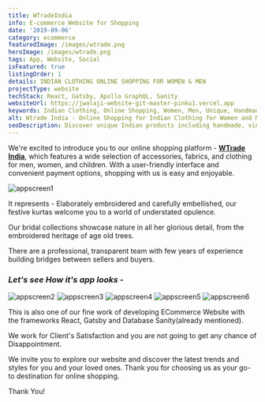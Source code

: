 ```yaml
---
title: WTradeIndia
info: E-commerce Website for Shopping
date: '2019-09-06'
category: ecommerce
featuredImage: /images/wtrade.png
heroImage: /images/wtrade.png
tags: App, Website, Social
isFeatured: true
listingOrder: 1
details: INDIAN CLOTHING ONLINE SHOPPING FOR WOMEN & MEN
projectType: website
techStack: React, Gatsby, Apollo GraphQL, Sanity
websiteUrl: https://jwalaji-website-git-master-pinku1.vercel.app
keywords: Indian Clothing, Online Shopping, Women, Men, Unique, Handmade, Vintage, Ethnic, Organic, Natural, Marketplace, Regional Variations, Handicrafts, Artisans, Designers, Festive Kurtas, Bridal Collections.
alt: Wtrade India - Online Shopping for Indian Clothing for Women and Men.
seoDescription: Discover unique Indian products including handmade, vintage, ethnic, organic, and natural products at wtrade-india Clothing. Shop for Indian clothing for women and men online.
---
```


We're excited to introduce you to our online shopping platform - **[WTrade India](https://jwalaji-website-git-master-pinku1.vercel.app)**, which features a wide selection of accessories, fabrics, and clothing for men, women, and children. With a user-friendly interface and convenient payment options, shopping with us is easy and enjoyable.

![appscreen1](../images/wtradeIndia-home-page.png)

It represents - Elaborately embroidered and carefully embellished, our festive kurtas welcome you to a world of understated opulence.

Our bridal collections showcase nature in all her glorious detail, from the embroidered heritage of age old trees.

There are a professional, transparent team with few years of experience building bridges between sellers and buyers.

### _Let's see How it's app looks -_

![appscreen2](../images/wtrade-app1.jpg)
![appscreen3](../images/wtrade-app2.jpg)
![appscreen4](../images/wtrade-app3.jpg)
![appscreen5](../images/wtrade-app5.jpg)
![appscreen6](../images/wtrade-app6.jpg)

This is also one of our fine work of developing ECommerce Website with the frameworks React, Gatsby and Database Sanity(already mentioned).

We work for Client's Satisfaction and you are not going to get any chance of Disappointment.

We invite you to explore our website and discover the latest trends and styles for you and your loved ones. Thank you for choosing us as your go-to destination for online shopping.

Thank You!
